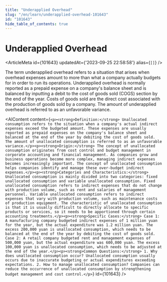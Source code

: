 ```yaml
---
title: "Underapplied Overhead"
slug: "/en/learn/underapplied-overhead-101643"
id: "101643"
hide_table_of_contents: true
---
```



# Underapplied Overhead

<ArticleMeta id={101643} updatedAt={'2023-09-25 22:58:58'} alias={`[]`} />
<div className='border-solid border-b border-t-0 my-4 border-[var(--ifm-color-gray-300)]' />

The term underapplied overhead refers to a situation that arises when overhead expenses amount to more than what a company actually budgets for in order to run its operations. Underapplied overhead is normally reported as a prepaid expense on a company's balance sheet and is balanced by inputting a debit to the cost of goods sold (COGS) section by the end of the year. Costs of goods sold are the direct cost associated with the production of goods sold by a company. The amount of underapplied overhead is referred to as an unfavorable variance.

<AIContent content={`<p><strong>Definition:</strong> Unallocated consumption refers to the situation when a company's actual indirect expenses exceed the budgeted amount. These expenses are usually reported as prepaid expenses on the company's balance sheet and balanced at the end of the year by debiting the cost of goods sold. The amount of unallocated consumption is referred to as an unfavorable variance.</p><p><strong>Origin:</strong> The concept of unallocated consumption originates from cost control and budget management in corporate accounting and financial management. As companies grow and business operations become more complex, managing indirect expenses becomes increasingly important. The concept of unallocated consumption helps companies identify and manage these over-budget indirect expenses.</p><p><strong>Categories and Characteristics:</strong> Unallocated consumption is mainly divided into two categories: fixed unallocated consumption and variable unallocated consumption. Fixed unallocated consumption refers to indirect expenses that do not change with production volume, such as rent and salaries of management personnel. Variable unallocated consumption refers to indirect expenses that vary with production volume, such as maintenance costs of production equipment. The characteristic of unallocated consumption is that it is usually difficult to directly allocate to specific products or services, so it needs to be apportioned through certain accounting treatments.</p><p><strong>Specific Cases:</strong> Case 1: A manufacturing company budgeted indirect expenses of 1 million yuan for the year, but the actual expenditure was 1.2 million yuan. The excess 200,000 yuan is unallocated consumption, which needs to be balanced at the end of the year by debiting the cost of goods sold. Case 2: A retail company budgeted rent and management expenses of 500,000 yuan, but the actual expenditure was 600,000 yuan. The excess 100,000 yuan is unallocated consumption, which needs to be adjusted at the end of the year.</p><p><strong>Common Questions:</strong> 1. Why does unallocated consumption occur? Unallocated consumption usually occurs due to inaccurate budgeting or actual expenditures exceeding expectations. 2. How to manage unallocated consumption? Companies can reduce the occurrence of unallocated consumption by strengthening budget management and cost control.</p>`} id={101643} />
